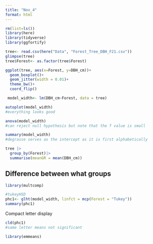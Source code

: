 ```yaml
---
title: "Nov_4"
format: html
---
```


```r
rm(list=ls())
library(here)
library(tidyverse)
library(ggfortify)
```

```r
tree<- read.csv(here("Data", "Forest_Tree_DBH_F21.csv"))
glimpse(tree)
tree$Forest<- as.factor(tree$Forest)
```

```r
ggplot(tree, aes(x=Forest, y=DBH_cm))+
  geom_boxplot()+
  geom_jitter(width = 0.01)+
  theme_bw()+
  coord_flip()
```

```r
 model_width<- lm(DBH_cm~Forest, data = tree)
```

```r
autoplot(model_width)
#everything looks good
```

```r
anova(model_width)
#can reject null hypothesis but note that the f value is small
```

```r
summary(model_width)
#degrasse serves as the intercept as it is first alphabetically 
```

```r
tree |>
  group_by(Forest)|>
  summarise(meanGR = mean(DBH_cm))

```


## Difference between what groups
```r
library(multcomp)
```

```r
#tukeyHSD
phc1<- glht(model_width, linfct = mcp(Forest = "Tukey"))
summary(phc1)
```

Compact letter display
```r
cld(phc1)
#same letter means not significant 
```


```r
library(emmeans)

```

